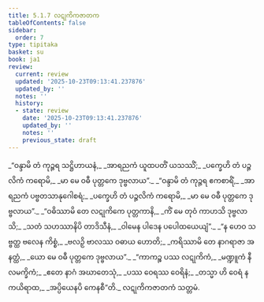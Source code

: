 ```yaml
---
title: 5.1.7 လဋုကိကဇာတက
tableOfContents: false
sidebar:
  order: 7
type: tipitaka
basket: su
book: ja1
review:
  current: review
  updated: '2025-10-23T09:13:41.237876'
  updated_by: ''
  notes: ''
  history:
  - state: review
    date: '2025-10-23T09:13:41.237876'
    updated_by: ''
    notes: ''
    previous_state: draft
---
```



<ReviewStatus review={frontmatter.review} showDetails={true} />

<HypothesisAnnotation frontmatter={frontmatter} />

<DynamicBreadcrumb />

<Division number="39" book="ja1" e="ch" v="22" p="124">

<Paragraph number="1190" type="verses" book="ja1">
_“ဝန္ဒာမိ တံ ကုဉ္ဇရ သဋ္ဌိဟာယနံ,_  
_အာရညကံ ယူထပတိံ ယသဿိံ;_  
_ပက္ခေဟိ တံ ပဉ္ဇလိကံ ကရောမိ,_  
_မာ မေ ဝဓီ ပုတ္တကေ ဒုဗ္ဗလာယ”._  

</Paragraph>

</Division>
<Division number="40" book="ja1" e="ch" v="22" p="125">

<Paragraph number="1191" type="verses" book="ja1">
_“ဝန္ဒာမိ တံ ကုဉ္ဇရ ဧကစာရိံ,_  
_အာရညကံ ပဗ္ဗတသာနုဂေါစရံ;_  
_ပက္ခေဟိ တံ ပဉ္ဇလိကံ ကရောမိ,_  
_မာ မေ ဝဓီ ပုတ္တကေ ဒုဗ္ဗလာယ”._  

</Paragraph>

</Division>
<Division number="41" book="ja1" e="ch" v="22" p="125">

<Paragraph number="1192" type="verses" book="ja1">
_“ဝဓိဿာမိ တေ လဋုကိကေ ပုတ္တကာနိ,_  
_ကိံ မေ တုဝံ ကာဟသိ ဒုဗ္ဗလာသိ;_  
_သတံ သဟဿာနိပိ တာဒိသီနံ,_  
_ဝါမေန ပါဒေန ပပေါထယေယျံ”._  

</Paragraph>

</Division>
<Division number="42" book="ja1" e="ch" v="22" p="125">

<Paragraph number="1193" type="verses" book="ja1">
_“န ဟေဝ သဗ္ဗတ္ထ ဗလေန ကိစ္စံ,_  
_ဗလဉှိ ဗာလဿ ဝဓာယ ဟောတိ;_  
_ကရိဿာမိ တေ နာဂရာဇာ အနတ္ထံ,_  
_ယော မေ ဝဓီ ပုတ္တကေ ဒုဗ္ဗလာယ”._  

</Paragraph>

</Division>
<Division number="43" book="ja1" e="ch" v="22" p="125">

<Paragraph number="1194" type="verses" book="ja1">
_“ကာကဉ္စ ပဿ လဋုကိကံ,_  
_မဏ္ဍူကံ နီလမက္ခိကံ;_  
_ဧတေ နာဂံ အဃာတေသုံ,_  
_ပဿ ဝေရဿ ဝေရိနံ;_  
_တသ္မာ ဟိ ဝေရံ န ကယိရာထ,_  
_အပ္ပိယေနပိ ကေနစီ”တိ._  


</Paragraph>
</Division>

<Paragraph number="1195" type="center" book="ja1">
လဋုကိကဇာတကံ သတ္တမံ.
</Paragraph>